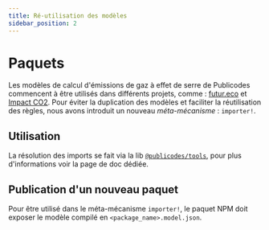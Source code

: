 ```yaml
---
title: Ré-utilisation des modèles
sidebar_position: 2
---
```


# Paquets

Les modèles de calcul d'émissions de gaz à effet de serre de Publicodes
commencent à être utilisés dans différents projets, comme : [futur.eco](futur.eco) et
[Impact CO2](impactCO2.fr). Pour éviter la duplication des modèles et faciliter la réutilisation
des règles, nous avons introduit un nouveau _méta-mécanisme_ : `importer!`.

## Utilisation

La résolution des imports se fait via la lib
[`@publicodes/tools`](https://github.com/publicodes), pour plus d'informations
voir la page de doc dédiée. 

## Publication d'un nouveau paquet

Pour être utilisé dans le méta-mécanisme `importer!`, le paquet NPM doit
exposer le modèle compilé en `<package_name>.model.json`.

